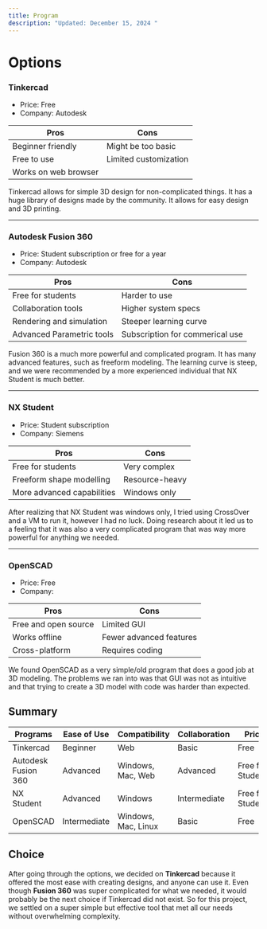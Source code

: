 ```yaml
---
title: Program
description: "Updated: December 15, 2024 "
---
```


# Options

### Tinkercad

- Price: Free
- Company: Autodesk

| **Pros**             | **Cons**                |
| -------------------- | ----------------------- |
| Beginner friendly    | Might be too basic      |
| Free to use          | Limited customization   |
| Works on web browser | |


Tinkercad allows for simple 3D design for non-complicated things. It has a huge library of designs made by the community.
It allows for easy design and 3D printing.

---

### Autodesk Fusion 360

- Price: Student subscription or free for a year
- Company: Autodesk

| **Pros**                        | **Cons**                       |
| ------------------------------- | ------------------------------ |
| Free for students               | Harder to use                  |
| Collaboration tools             | Higher system specs            |
| Rendering and simulation        | Steeper learning curve         |
| Advanced Parametric tools       | Subscription for commerical use| 


Fusion 360 is a much more powerful and complicated program.
It has many advanced features, such as freeform modeling.
The learning curve is steep, and we were recommended by a more experienced individual that NX Student is much better.

---

### NX Student

- Price: Student subscription
- Company: Siemens

| **Pros**                     | **Cons**         |
| ---------------------------- | ---------------- |
| Free for students            | Very complex     |
| Freeform shape modelling     | Resource-heavy   |
| More advanced capabilities   | Windows only     |


After realizing that NX Student was windows only, I tried using CrossOver and a VM to run it, however I had no luck.
Doing research about it led us to a feeling that it was also a very complicated program that was way more powerful for anything we needed.

---

### OpenSCAD 

- Price: Free
- Company: 

| **Pros**             | **Cons**                |
| -------------------- | ----------------------- |
| Free and open source | Limited GUI             |
| Works offline        | Fewer advanced features |
| Cross-platform       | Requires coding         |


We found OpenSCAD as a very simple/old program that does a good job at 3D modeling.
The problems we ran into was that GUI was not as intuitive and that trying to create a 3D model with code was harder than expected.


<div className="h-20"></div>

## Summary

| Programs           | Ease of Use      | Compatibility      | Collaboration| Price            |
| ------------------ | ---------------- | ------------------ |------------- | ---------------- |
| Tinkercad          | Beginner         | Web                | Basic        | Free             |
| Autodesk Fusion 360| Advanced         | Windows, Mac, Web  | Advanced     | Free for Students|
| NX Student         | Advanced         | Windows            | Intermediate | Free for Students|
| OpenSCAD           | Intermediate     | Windows, Mac, Linux| Basic        | Free             |

## Choice

After going through the options, we decided on **Tinkercad** because it offered the most ease with creating designs, and anyone can use it. 
Even though **Fusion 360** was super complicated for what we needed, it would probably be the next choice if Tinkercad did not exist.
So for this project, we settled on a super simple but effective tool that met all our needs without overwhelming complexity.